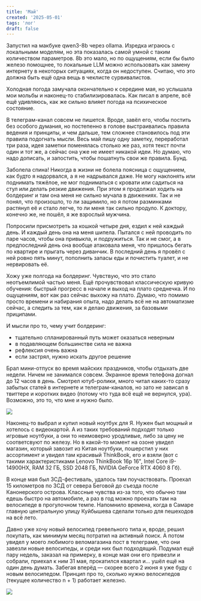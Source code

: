 ```yaml
---
title: 'Май'
created: '2025-05-01'
tags: 'лог'
draft: false
---
```


Запустил на макбуке qwen3-8b через ollama. Изредка играюсь с локальными моделям, но эта показалась самой умной с таким количеством параметров. 8b это мало, но по ощущениям, если бы было железо помощнее, то локальные LLM можно использовать как замену интернету в некоторых ситуациях, когда он недоступен. Считаю, что это должна быть ещё одна вещь в чеклисте сурвивалистов.

Холодная погода замучала окончательно к середине мая, но услышала мои мольбы и наконец-то стабилизировалась. Как писал в апреле, всё ещё удивляюсь, как же сильно влияет погода на психическое состояние.

В телеграм-канал совсем не пишется. Вроде, завёл его, чтобы постить без особого думания, но постепенно в голове выстраивались правила ведения и принципы, и чем дальше, тем сложнее становилось под эти правила подогнать мысли. Весь май пишу одну заметку, переработал три раза, идея заметки поменялась столько же раз, хотя текст почти один и тот же, а сейчас она уже не имеет никакой идеи. Но думаю, что надо дописать, и запостить, чтобы пошатнуть свои же правила. Бунд.

Заболела спина! Никогда в жизни не болела поясница с ощущением, как будто я надорвался, а я не надрывался даже. Не могу наклонять или поднимать тяжёлое, не мог подниматься с кровати или садиться на стул или делать резкие движения. При этом я продолжал ходить на болдеринг и там она меня не сильно мучала в движениях. Так и не понял, что произошло, то ли защимило, но я потом разминками растянул её и стало легче, то ли меня так сильно продуло. К доктору, конечно же, не пошёл, я же взрослый мужчина.

Попросили присмотреть за кошкой четыре дня, ездил к ней каждый день. И каждый день она на меня шипела. Пытался с ней проводить по паре часов, чтобы она привыкла, и подружиться. Так и не смог, а в предпоследний день она вообще атаковала меня, что пришлось бегать по квартире и прыгать через диванчик. В последний день я провёл с ней ровно пять минут, пополнить запасы еды и почистить туалет, и не нервировать её.

Хожу уже полгода на болдеринг. Чувствую, что это стало неотъемлимой частью меня. Ещё прочувствовал классическую кривую обучения: быстрый прогресс в начале и выход на плато среднечка. И по ощущениям, вот как раз сейчас выхожу на плато. Думаю, что помимо просто времени и набирания опыта, надо делать всё не на автоматизме сейчас, а следить за тем, как я делаю движения, за базовыми приципами.

И мысли про то, чему учит болдеринг:

- тщательно спланированный путь может оказаться неверным
- в подавляющем большинстве сила не важна
- рефлексия очень важна
- если застрял, нужно искать другое решение

Брал мини-отпуск во время майских праздников, чтобы отдыхать две недели. Ничем не занимался совсем. Экранное время телефона догнал до 12 часов в день. Смотрел ютуб-ролики, много читал каких-то сразу забытых статей в интернете и телеграм-каналов, но зато не зависал в твиттере и коротких видео (потому что туда всё ещё не вернулся, ура). Возможно, это то, что мне и нужно было.

![](/img/2025/screen-time-may.jpeg)

Наконец-то выбрал и купил новый ноутбук для Я. Нужен был мощный и хотелось с видеокартой. А из таких требований подходят только игровые ноутбуки, а они то неимоверно уродливые, либо за цену не соответсвуют по железу. Но в какой-то момент на озоне увидел магазин, который завозит из Китая ноутбуки, пошерстил у них ассортимент и увидел там красивый ThinkBook, его и взяли (вот с такими характеристиками Lenovo ThinkBook 16p 16", Intel Core i9-14900HX, RAM 32 ГБ, SSD 2048 ГБ, NVIDIA GeForce RTX 4060 8 Гб).

В конце мая был ЗСД-фестиваль, удалось там поучаствовать. Проехал 15 километров по ЗСД от севера Беговой до съезда после Канонерского острова. Классные чувства из-за того, что обычно там едешь быстро на автомобиле, а раз в год можно проехать там на велосипеде в прогулочном темпе. Напомнило времена, когда в Самаре главную центральную улицу Куйбышева сделали только для пешеходов на всё лето.

Давно уже хочу новый велосипед гревельного типа и, вроде, решил покупать, как минимум месяц потратил на активный поиск. А потом увидел у моего любимого веломагазина пост в телеграме, что они завезли новые велосипеды, и среди них был подходящий. Подумал ещё пару недель, заказал на примерку, в конце мая они его привезли и собрали, приехал к ним 31 мая, прокатился квартал и... ушёл ещё на один день думать. Забегая вперёд — скорее всего 2 июня я уже буду с новым велосипедом. Принцип про то, сколько нужно велосипедов (текущее количество n + 1) работает железно.

![](/img/2025/plants.jpeg)
